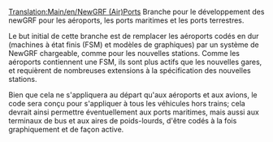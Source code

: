 [[Translation:Main/en/NewGRF (Air)Ports]]
{{en/-}}
Branche pour le développement des newGRF pour les aéroports, les ports maritimes et les ports terrestres.

Le but initial de cette branche est de remplacer les aéroports codés en dur (machines à état finis (FSM) et modèles de graphiques) par un système de NewGRF chargeable, comme pour les nouvelles stations. Comme les aéroports contiennent une FSM, ils sont plus actifs que les nouvelles gares, et requièrent de nombreuses extensions à la spécification des nouvelles stations.

Bien que cela ne s'appliquera au départ qu'aux aéroports et aux avions, le code sera conçu pour s'appliquer à tous les véhicules hors trains; cela devrait ainsi permettre éventuellement aux ports maritimes, mais aussi aux terminaux de bus et aux aires de poids-lourds, d'être codés à la fois graphiquement et de façon active.
